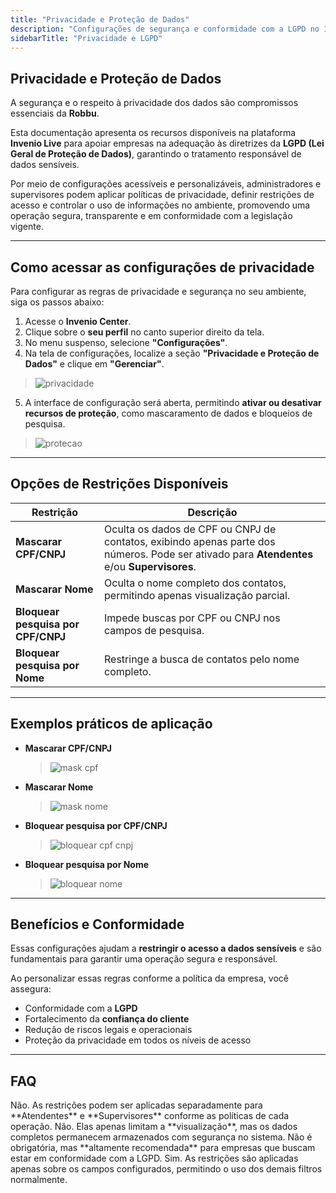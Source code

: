 ```yaml
---
title: "Privacidade e Proteção de Dados"
description: "Configurações de segurança e conformidade com a LGPD no Invenio Live"
sidebarTitle: "Privacidade e LGPD"
---
```


##  Privacidade e Proteção de Dados

A segurança e o respeito à privacidade dos dados são compromissos essenciais da **Robbu**.

Esta documentação apresenta os recursos disponíveis na plataforma **Invenio Live** para apoiar empresas na adequação às diretrizes da **LGPD (Lei Geral de Proteção de Dados)**, garantindo o tratamento responsável de dados sensíveis.

Por meio de configurações acessíveis e personalizáveis, administradores e supervisores podem aplicar políticas de privacidade, definir restrições de acesso e controlar o uso de informações no ambiente, promovendo uma operação segura, transparente e em conformidade com a legislação vigente.

---

##  Como acessar as configurações de privacidade

Para configurar as regras de privacidade e segurança no seu ambiente, siga os passos abaixo:

1. Acesse o **Invenio Center**.
2. Clique sobre o **seu perfil** no canto superior direito da tela.
3. No menu suspenso, selecione **"Configurações"**.
4. Na tela de configurações, localize a seção **"Privacidade e Proteção de Dados"** e clique em **"Gerenciar"**.

> ![privacidade](https://robbublob.blob.core.windows.net/docs/privacidade.png) 

5. A interface de configuração será aberta, permitindo **ativar ou desativar recursos de proteção**, como mascaramento de dados e bloqueios de pesquisa.

> ![protecao](https://robbublob.blob.core.windows.net/docs/protecao.png)

---

##  Opções de Restrições Disponíveis

| Restrição                          | Descrição                                                                 |
|------------------------------------|---------------------------------------------------------------------------|
| **Mascarar CPF/CNPJ**             | Oculta os dados de CPF ou CNPJ de contatos, exibindo apenas parte dos números. Pode ser ativado para **Atendentes** e/ou **Supervisores**. |
| **Mascarar Nome**                 | Oculta o nome completo dos contatos, permitindo apenas visualização parcial. |
| **Bloquear pesquisa por CPF/CNPJ**| Impede buscas por CPF ou CNPJ nos campos de pesquisa.                     |
| **Bloquear pesquisa por Nome**    | Restringe a busca de contatos pelo nome completo.                         |

---

##  Exemplos práticos de aplicação

- **Mascarar CPF/CNPJ**  
  > ![mask cpf](https://robbublob.blob.core.windows.net/docs/masccpf.jpeg) 

- **Mascarar Nome**  
  > ![mask nome](https://robbublob.blob.core.windows.net/docs/mascnome.jpeg)

- **Bloquear pesquisa por CPF/CNPJ**  
  > ![bloquear cpf cnpj](https://robbublob.blob.core.windows.net/docs/bloquearcpfcnpj.jpeg)

- **Bloquear pesquisa por Nome**  
  > ![bloquear nome](https://robbublob.blob.core.windows.net/docs/bloquearnome.jpeg)

---

##  Benefícios e Conformidade

Essas configurações ajudam a **restringir o acesso a dados sensíveis** e são fundamentais para garantir uma operação segura e responsável.

Ao personalizar essas regras conforme a política da empresa, você assegura:

- Conformidade com a **LGPD**
- Fortalecimento da **confiança do cliente**
- Redução de riscos legais e operacionais
- Proteção da privacidade em todos os níveis de acesso

---

##  FAQ

<AccordionGroup title="Dúvidas Frequentes">

<Accordion title="Todos os usuários têm as mesmas restrições de visualização?">
Não. As restrições podem ser aplicadas separadamente para **Atendentes** e **Supervisores** conforme as políticas de cada operação.
</Accordion>

<Accordion title="As máscaras de dados afetam o histórico de atendimento?">
Não. Elas apenas limitam a **visualização**, mas os dados completos permanecem armazenados com segurança no sistema.
</Accordion>

<Accordion title="A configuração de privacidade é obrigatória?">
Não é obrigatória, mas **altamente recomendada** para empresas que buscam estar em conformidade com a LGPD.
</Accordion>

<Accordion title="É possível bloquear a busca por dados sensíveis e ainda manter outros filtros ativos?">
Sim. As restrições são aplicadas apenas sobre os campos configurados, permitindo o uso dos demais filtros normalmente.
</Accordion>

</AccordionGroup>


